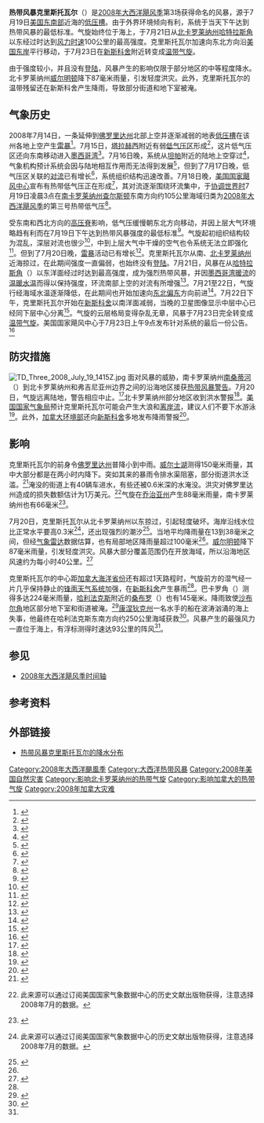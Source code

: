 {{noteTA
|G1=USState
}}
{{Infobox Hurricane
| Name=热带风暴克里斯托瓦尔<br />{{lang|en|Tropical Storm Cristobal}}
| Type=热带风暴
| Year=2008
| Basin=Atl
| Image location=Cristobal 21 Jul 2008.jpg
| Image name=7月21日的热带风暴克里斯托瓦尔
| Formed=2008年7月19日
| Dissipated=2008年7月23日
| 1-min winds=55
| Pressure=998
| Damages=0.01
| Fatalities=无报道
| Areas=[[佛罗里达州|佛罗里达州]]、[[南卡罗莱纳州|南卡罗莱纳州]]、[[北卡罗莱纳州|北卡罗莱纳州]]、[[加拿大大西洋省份|加拿大大西洋省份]]
| Hurricane season=[[2008年大西洋飓风季|2008年大西洋飓风季]]
}}
'''热带风暴克里斯托瓦尔'''（{{lang-en|Tropical Storm Cristobal}}）是[[2008年大西洋飓风季|2008年大西洋飓风季]]第3场获得命名的风暴，源于7月19日[[美国东南部|美国东南部]]近海的[[低压槽|低压槽]]。由于外界环境倾向有利，系统于当天下午达到热带风暴的最低标准。气旋始终位于海上，于7月21日从[[北卡罗莱纳州|北卡罗莱纳州]][[哈特拉斯角|哈特拉斯角]]以东经过时达到[[最大持续风速|风力时速]]100公里的最高强度。克里斯托瓦尔加速向东北方向沿[[美国东岸|美国东岸]]平行移动，于7月23日在[[新斯科舍|新斯科舍]]附近转变成[[温带气旋|温带气旋]]。

由于强度较小，并且没有[[登陆_(气象学)|登陆]]，风暴产生的影响仅限于部分地区的中等程度降水。北卡罗莱纳州[[威尔明顿_(北卡罗莱纳州)|威尔明顿]]降下87毫米雨量，引发轻度洪灾。此外，克里斯托瓦尔的温带残留还在新斯科舍产生降雨，导致部分街道和地下室被淹。

== 气象历史 ==
{{storm path|Cristobal 2008 track.png}}
2008年7月14日，一条延伸到[[佛罗里达州|佛罗里达州]]北部上空并逐渐减弱的地表[[低压槽|低压槽]]在该州各地上空产生[[雷暴|雷暴]]<ref>{{cite report | author1 = Walton | author2 = Cangialosi | date = 2008-07-14 | title = Tropical Weather Discussion | publisher = [[国家飓风中心|National Hurricane Center]]}}</ref>。7月15日，[[塔拉赫西|塔拉赫西]]附近有弱[[低气压|低气压区]]形成<ref>{{cite report | author = Huffman | date = 2008-07-15 | title = Tropical Weather Discussion | publisher = National Hurricane Center}}</ref>，这片低气压区还向东南移动进入[[墨西哥湾|墨西哥湾]]<ref>{{cite report | author = Wallace | date = 2008-07-15 | title = Tropical Weather Discussion | publisher = National Hurricane Center}}</ref>。7月16日晚，系统从[[坦帕_(佛罗里达州)|坦帕]]附近的陆地上空穿过<ref>{{cite report | author1 = Walton | author2 = Tichacek | date = 2008-07-16 | title = Tropical Weather Discussion | publisher = National Hurricane Center}}</ref>，气象机构预计系统会因与陆地相互作用而无法得到发展<ref>{{cite report | author = Franklin | date = 2008-07-16 | title = Tropical Weather Outlook | publisher = National Hurricane Center}}</ref>，但到了7月17日晚，低气压区关联的[[对流|对流]]已有增长<ref>{{cite report | author1 = Blake | author2 = Knabb | date = 2008-07-17 | title = Tropical Weather Outlook | publisher = National Hurricane Center}}</ref>，系统组织结构迅速改善。7月18日晚，[[国家飓风中心|美国国家飓风中心]]宣布有热带低气压正在形成<ref>{{cite report | author = Franklin | date = 2008-07-18 | title = Tropical Weather Outlook | publisher = National Hurricane Center}}</ref>，其对流逐渐围绕环流集中，于[[协调世界时|协调世界时]]7月19日凌晨3点在[[南卡罗莱纳州|南卡罗莱纳州]][[查尔斯顿_(南卡罗莱纳州)|查尔斯顿]]东南方向约105公里海域归类为[[2008年大西洋飓风季|2008年大西洋飓风季]]的第三号热带低气压<ref name="disc1">{{cite report | archiveurl = https://web.archive.org/web/20151002125406/http://www.nhc.noaa.gov/archive/2008/al03/al032008.discus.001.shtml | url = http://www.nhc.noaa.gov/archive/2008/al03/al032008.discus.001.shtml? | author = Franklin | date = 2008-07-19 | deadurl = no | title = Tropical Depression Three Discussion One | publisher = National Hurricane Center | accessdate = 2015-11-19 | archivedate = 2015-10-02 }}</ref>。

受东南和西北方向的[[高压脊|高压脊]]影响，低气压缓慢朝东北方向移动，并因上层大气环境略趋有利而在7月19日下午达到热带风暴强度的最低标准<ref>{{cite report | author1 = Blake | author2 = Knabb | title = Tropical Storm Cristobal Discussion Number 4 | year = 2008 | publisher = National Hurricane Center | accessdate = 2016-01-12 | archiveurl = https://web.archive.org/web/20151002125445/http://www.nhc.noaa.gov/archive/2008/al03/al032008.discus.004.shtml | url = http://www.nhc.noaa.gov/archive/2008/al03/al032008.discus.004.shtml? | archivedate = 2015-10-02 | deadurl = no | date =  }}</ref>。气旋起初组织结构较为混乱，深层对流也很少<ref>{{cite report | author = Franklin | title = Tropical Storm Cristobal Discussion Number 5 | year = 2008 | publisher = National Hurricane Center | accessdate = 2016-01-12 | archiveurl = https://web.archive.org/web/20151002125446/http://www.nhc.noaa.gov/archive/2008/al03/al032008.discus.005.shtml | url = http://www.nhc.noaa.gov/archive/2008/al03/al032008.discus.005.shtml? | archivedate = 2015-10-02 | deadurl = no | date =  }}</ref>，中到上层大气中干燥的空气也令系统无法立即强化<ref>{{cite report | author1 = Knabb | author2 = Blake | title = Tropical Storm Cristobal Discussion Number 7 | year = 2008 | publisher = National Hurricane Center | accessdate = 2016-01-12 | url = http://www.nhc.noaa.gov/archive/2008/al03/al032008.discus.007.shtml? | archivedate = 2015-10-02 | deadurl = no | archiveurl = https://web.archive.org/web/20151002125510/http://www.nhc.noaa.gov/archive/2008/al03/al032008.discus.007.shtml | date =  }}</ref>。但到了7月20日晚，[[雷暴|雷暴]]活动已有增长<ref>{{cite report | author1 = Blake | author2 = Knabb | title = Tropical Storm Cristobal Discussion Number 8 | year = 2008 | publisher = National Hurricane Center | accessdate = 2016-01-12 | archiveurl = https://web.archive.org/web/20151002125510/http://www.nhc.noaa.gov/archive/2008/al03/al032008.discus.008.shtml | url = http://www.nhc.noaa.gov/archive/2008/al03/al032008.discus.008.shtml? | archivedate = 2015-10-02 | deadurl = no | date =  }}</ref>。克里斯托瓦尔从南、[[北卡罗莱纳州|北卡罗莱纳州]]近海掠过，在此期间强度一直偏弱，也始终没有[[登陆_(气象学)|登陆]]。7月21日，风暴在从[[哈特拉斯角|哈特拉斯角]]（{{lang|en|Cape Hatteras}}）以东洋面经过时达到最高强度，成为强烈热带风暴，并因[[墨西哥湾暖流|墨西哥湾暖流]]的[[海面温度|温暖水温]]而得以保持强度，环流南部上空的对流有所增强<ref>{{cite report | author = Blake | title = Tropical Storm Cristobal Discussion Number 11 | year = 2008 | publisher = National Hurricane Center | archiveurl = https://web.archive.org/web/20151002125524/http://www.nhc.noaa.gov/archive/2008/al03/al032008.discus.011.shtml | deadurl = no | accessdate = 2008-07-23 | url = http://www.nhc.noaa.gov/archive/2008/al03/al032008.discus.011.shtml? | archivedate = 2015-10-02 | date =  }}</ref>。7月21至22日，气旋行经海域水温逐渐降低，在此期间也开始加速向[[罗盘方位|东北偏东]]方向前进<ref>{{cite report | author = Rhome | title = Tropical Storm Cristobal Discussion Number 12 | year = 2008 | publisher = National Hurricane Center | accessdate = 2016-01-12 | url = http://www.nhc.noaa.gov/archive/2008/al03/al032008.discus.013.shtml? | archiveurl = https://web.archive.org/web/20151002125526/http://www.nhc.noaa.gov/archive/2008/al03/al032008.discus.013.shtml | deadurl = no | archivedate = 2015-10-02 | date =  }}</ref>。7月22日下午，克里斯托瓦尔开始在[[新斯科舍|新斯科舍]]以南洋面减弱，当晚的卫星图像显示中层中心已经同下层中心分离<ref>{{cite report | author = Blake | title = Tropical Storm Cristobal Discussion Number 16 | year = 2008 | publisher = National Hurricane Center | accessdate = 2016-01-12 | deadurl = no | archiveurl = https://web.archive.org/web/20151002125550/http://www.nhc.noaa.gov/archive/2008/al03/al032008.discus.016.shtml | url = http://www.nhc.noaa.gov/archive/2008/al03/al032008.discus.016.shtml? | archivedate = 2015-10-02 | date =  }}</ref>。气旋的云层格局变得杂乱无章，风暴于7月23日完全转变成[[温带气旋|温带气旋]]。美国国家飓风中心于{{lang|en|[[协调世界时|UTC]]}}7月23日上午9点发布针对系统的最后一份公告。<ref>{{cite report | author = Rhome | title = Tropical Storm Cristobal Discussion Number 18 | year = 2008 | publisher = National Hurricane Center | accessdate = 2016-01-12 | archiveurl = https://web.archive.org/web/20151002125600/http://www.nhc.noaa.gov/archive/2008/al03/al032008.discus.018.shtml | url = http://www.nhc.noaa.gov/archive/2008/al03/al032008.discus.018.shtml? | archivedate = 2015-10-02 | deadurl = no | date =  }}</ref>

== 防灾措施 ==
[[File:TD_Three_2008_July_19_1415Z.jpg|thumb]]
面对风暴的威胁，南卡罗莱纳州[[桑蒂河|南桑蒂河]]（{{lang|en|South Santee River}}）到北卡罗莱纳州和弗吉尼亚州边界之间的沿海地区接获[[热带气旋警告|热带风暴警告]]。7月20日，气旋远离陆地，警告相应中止。<ref name="TCR">{{cite report | author = Lixion A. Avila | title = Tropical Cyclone Report: Tropical Storm Cristobal | date = 2008-12-15 | publisher = National Hurricane Center | accessdate = 2016-01-12 | deadurl = no | archiveurl = https://web.archive.org/web/20151002011247/http://www.nhc.noaa.gov/data/tcr/AL032008_Cristobal.pdf | url = http://www.nhc.noaa.gov/data/tcr/AL032008_Cristobal.pdf | archivedate = 2015-10-02 | format = [[PDF|PDF]] }}</ref>北卡罗莱纳州部分地区收到洪水警报<ref>{{cite news | author = Bruce Smith | title = Tropical Storm Cristobal rumbles off the Carolinas | date = 2008-07-19 | publisher = USA Today | accessdate = 2016-01-12 | archivedate = 2012-10-24 | archiveurl = https://web.archive.org/web/20121024105335/http://usatoday30.usatoday.com/news/topstories/2008-07-19-384465296_x.htm | url = http://usatoday30.usatoday.com/news/topstories/2008-07-19-384465296_x.htm | deadurl = no }}</ref>。[[美国国家气象局|美国国家气象局]]预计克里斯托瓦尔可能会产生大浪和[[离岸流|离岸流]]，建议人们不要下水游泳<ref>{{cite news | author = Staff Writer | title = Tropical Storm Cristobal Forms Off Coast | date = 2008-07-19 | publisher = CBS News | accessdate = 2016-01-12 | archiveurl = https://web.archive.org/web/20140103110555/http://www.cbsnews.com/news/tropical-storm-cristobal-forms-off-coast/ | url = http://www.cbsnews.com/news/tropical-storm-cristobal-forms-off-coast/ | archivedate = 2014-01-03 | deadurl = no }}</ref>。此外，[[加拿大环境部|加拿大环境部]]还向[[新斯科舍|新斯科舍]]多地发布降雨警报<ref>{{cite news |author=Staff Writer |title=Parts of Nova Scotia prepare for a downpour from tropical storm Cristobal |date=2008-07-22 |publisher=The Canadian Press |accessdate=2016-01-12 |archiveurl=https://archive.is/20160112115537/http://www.ngnews.ca/Arts-%26amp;-Life/2008-07-22/article-315747/Parts-of-Nova-Scotia-prepare-for-a-downpour-from-tropical-storm-Cristobal/1 |archivedate=2016-01-12 |deadurl=yes |url=http://www.ngnews.ca/Arts-%26amp;-Life/2008-07-22/article-315747/Parts-of-Nova-Scotia-prepare-for-a-downpour-from-tropical-storm-Cristobal/1 }}</ref>。

== 影响 ==
克里斯托瓦尔的前身令[[佛罗里达州|佛罗里达州]]普降小到中雨。[[威尔士湖_(佛罗里达州)|威尔士湖]]测得150毫米雨量，其中大部分都是在两小时内降下。突如其来的暴雨令排水渠阻塞，部分街道洪水泛滥。<ref>{{cite news |first=Bill |last=Bair |date=2008-07-18 |title=System Likely to Deliver More Rain to Polk |work=The Ledger |deadurl=no |archiveurl=https://web.archive.org/web/20120212235927/http://www.theledger.com/article/20080718/NEWS/807180436/1374%26title%3DSystem_Likely_to_Deliver_More_Rain_to_Polk%23 |archivedate=2012-02-12 |accessdate=2016-01-12 |url=http://www.theledger.com/article/20080718/NEWS/807180436/1374&title=System_Likely_to_Deliver_More_Rain_to_Polk# }}</ref>淹没的街道上有40辆车进水，有些还被0.6米深的水淹没。洪灾对佛罗里达州造成的损失数额估计为1万美元。<ref name="FLNCDC">{{cite report | publisher = National Climatic Data Center | year = 2008 | title = Event Report for Florida Flash Flood}}此来源可以通过订阅美国国家气象数据中心的历史文献出版物获得，注意选择2008年7月的数据。</ref>气旋在[[乔治亚州|乔治亚州]]产生88毫米雨量，南卡罗莱纳州也有66毫米<ref name="WPCSE">{{cite book | last = Roth | first = David M | publisher = United States National Oceanic and Atmospheric Administration's National Weather Service | title = Tropical Cyclone Rainfall Point Maxima | chapter = Tropical Cyclone Rainfall in the Southeastern United States | archiveurl = https://web.archive.org/web/20150723225359/http://www.wpc.ncep.noaa.gov/tropical/rain/tcsoutheast.html | deadurl = no | author2 = Hydrometeorological Prediction Center | url = http://www.wpc.ncep.noaa.gov/tropical/rain/tcsoutheast.html | accessdate = 2016-01-12 | archivedate = 2015-07-23 }}</ref>。

7月20日，克里斯托瓦尔从北卡罗莱纳州以东掠过，引起轻度破坏。海岸沿线水位比正常水平要高0.3米<ref name="NCDC NC">{{cite report | title = Event Report for Storm Surge/Tide | year = 2008 | publisher = National Climatic Data Center}}此来源可以通过订阅美国国家气象数据中心的历史文献出版物获得，注意选择2008年7月的数据。</ref>，还出现强烈的潮汐<ref name="CBS News">{{cite news | author = Staff Writer | title = As Cristobal Soaks N.C., Dolly Forms | date = 2008-07-20 | publisher = CBS News | accessdate = 2016-01-12 | archivedate = 2014-01-03 | deadurl = no | archiveurl = https://web.archive.org/web/20140103110558/http://www.cbsnews.com/news/as-cristobal-soaks-nc-dolly-forms/ | url = http://www.cbsnews.com/news/as-cristobal-soaks-nc-dolly-forms/ }}</ref>。当地平均降雨量在13到38毫米之间，但经{{lang|en|[[NEXRAD|NEXRAD]]}}[[气象雷达|气象雷达]]数据估算，也有局部地区降雨量超过100毫米<ref name="NCDC NC" />。[[威尔明顿_(北卡罗莱纳州)|威尔明顿]]降下87毫米雨量，引发轻度洪灾。风暴大部分覆盖范围仍在开放海域，所以沿海地区风速约为每小时40公里。<ref>{{cite web | first = Estes | last = Thompson | title = Tropical Storm Cristobal brushes NC coast | year = 2008 | publisher = Associated Press | accessdate = 2016-01-12 | deadurl = no | archivedate = 2016-01-12 | archiveurl = https://web.archive.org/web/20160112150649/http://usatoday30.usatoday.com/weather/storms/2008-07-19-cristobal_N.htm | url = http://usatoday30.usatoday.com/weather/storms/2008-07-19-cristobal_N.htm }}</ref>

克里斯托瓦尔的中心距[[加拿大海洋省份|加拿大海洋省份]]还有超过1天路程时，气旋前方的湿气经一片几乎保持静止的[[锋_(气象)|锋面天气系统]]加强，在[[新斯科舍|新斯科舍]]产生暴雨<ref name="TCR" />。巴卡罗角（{{lang|en|Baccaro Point}}）测得多达224毫米雨量，[[哈利法克斯|哈利法克斯]]附近的[[桑布罗_(新斯科舍)|桑布罗]]（{{lang|en|Sambro}}）也有145毫米。降雨致使[[沙布尔角岛|沙布尔角]]地区部分地下室和街道被淹。<ref>{{cite report |author1=Fogarty |author2=Bowyer |title=Tropical Storm Cristobal Information Statement |date=2008-07-22 |publisher=Canadian Hurricane Centre |accessdate=2011-06-11 |url=http://www.atl.ec.gc.ca/weather/hurricane/bulletins/20080722180403.Cristobal.txt.en |archivedate=2011-06-11 |deadurl=yes |archiveurl=https://web.archive.org/web/20110611123520/http://www.atl.ec.gc.ca/weather/hurricane/bulletins/20080722180403.Cristobal.txt.en }}</ref>[[康涅狄克州|康涅狄克州]]一名水手的船在波涛汹涌的海上失事，他最终在哈利法克斯东南方向约250公里海域获救<ref>{{cite web |author=CBC News |title=Sailor rescued from Cristobal's stormy wrath |date=2008-07-23 |accessdate=2012-08-01 |url=http://www.cbc.ca/canada/story/2008/07/23/cristobal-sailor.html |archiveurl=https://archive.is/20120801192723/http://www.cbc.ca/news/canada/story/2008/07/23/cristobal-sailor.html |archivedate=2012-08-01 |deadurl=yes }}</ref>。风暴产生的最强风力一直位于海上，有浮标测得时速达93公里的阵风<ref name="TCR" />。

== 参见 ==
{{Portal|热带气旋}}
* [[2008年大西洋飓风季时间轴|2008年大西洋飓风季时间轴]]

== 参考资料 ==
{{reflist|colwidth=30em}}

== 外部链接 ==
{{Commons category|Tropical Storm Cristobal (2008)}}
*[http://www.wpc.ncep.noaa.gov/tropical/rain/cristobal2008.html 热带风暴克里斯托瓦尔的降水分布]{{Wayback|url=http://www.wpc.ncep.noaa.gov/tropical/rain/cristobal2008.html |date=20200812215442 }}

{{2008 Atlantic hurricane season buttons}}

{{DEFAULTSORT:Cristobal (2008)}}
[[Category:2008年大西洋颶風季|Category:2008年大西洋颶風季]]
[[Category:大西洋热带风暴|Category:大西洋热带风暴]]
[[Category:2008年美国自然灾害|Category:2008年美国自然灾害]]
[[Category:影响北卡罗莱纳州的热带气旋|Category:影响北卡罗莱纳州的热带气旋]]
[[Category:影响加拿大的热带气旋|Category:影响加拿大的热带气旋]]
[[Category:2008年加拿大灾难|Category:2008年加拿大灾难]]
{{Good article}}